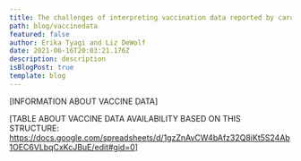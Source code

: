 ```yaml
---
title: The challenges of interpreting vaccination data reported by carceral agencies
path: blog/vaccinedata
featured: false
author: Erika Tyagi and Liz DeWolf
date: 2021-06-16T20:03:21.176Z
description: description
isBlogPost: true
template: blog
---
```

\[INFORMATION ABOUT VACCINE DATA]



\[TABLE ABOUT VACCINE DATA AVAILABILITY BASED ON THIS STRUCTURE: https://docs.google.com/spreadsheets/d/1gzZnAvCW4bAfz32Q8iKt5S24Ab1OEC6VLbqCxKcJBuE/edit#gid=0]